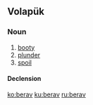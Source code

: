 ==Volapük==

===Noun===
{{vo-noun}}

# [[booty]]
# [[plunder]]
# [[spoil]]

====Declension====
{{vo-decl-noun}}

[[ko:berav]]
[[ku:berav]]
[[ru:berav]]